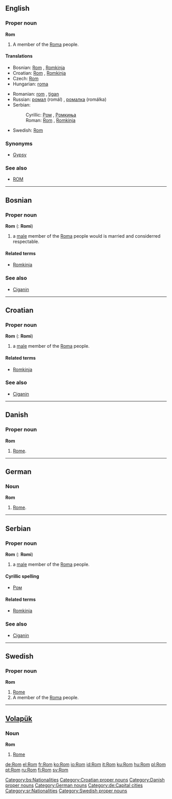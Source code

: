 {{see|rom|ROM|room}}
==English==

===Proper noun===
'''Rom'''

# A member of the [[Roma]] people.

====Translations====
{{trans-top|a member of the Roma people}}
*Bosnian: [[Rom#Bosnian|Rom]] {{m}}, [[Romkinja#Bosnian|Romkinja]] {{f}}
*Croatian: [[Rom#Croatian|Rom]] {{m}}, [[Romkinja#Croatian|Romkinja]] {{f}}
*Czech: [[Rom#Czech|Rom]] {{m}}
*Hungarian: [[roma]]
{{trans-mid}}
*Romanian: [[rom]] {{m}}, [[ţigan]] {{m}}
*Russian: [[ромал]] (romál) {{m}}, [[ромалка]] (romálka) {{f}}
*Serbian:
*:Cyrillic: [[Ром#Serbian|Ром]] {{m}}, [[Ромкиња#Serbian|Ромкиња]] {{f}}
*:Roman: [[Rom#Serbian|Rom]] {{m}}, [[Romkinja#Serbian|Romkinja]] {{f}}
*Swedish: [[Rom#Swedish|Rom]]
{{trans-bottom}}

===Synonyms===
*[[Gypsy]]

===See also===
*[[ROM]]

----

==Bosnian==

===Proper noun===
'''Rom''' {{m}} {{s}} ({{p}}: '''Romi''')

# a [[male]] member of the [[Roma]] people would is married and considerred respectable.

====Related terms====
*[[Romkinja#Bosnian|Romkinja]]

===See also===
*[[Ciganin#Bosnian|Ciganin]]

[[Category:bs:Nationalities]]

----

==Croatian==

===Proper noun===
'''Rom''' {{m}} {{s}} ({{p}}: '''Romi''')

# a [[male]] member of the [[Roma]] people.

====Related terms====
*[[Romkinja#Croatian|Romkinja]]

===See also===
*[[Ciganin#Croatian|Ciganin]]

[[Category:Croatian proper nouns]]

----

==Danish==

===Proper noun===
'''Rom'''

# [[Rome]].

[[Category:Danish proper nouns]]

----

==German==

===Noun===
'''Rom'''

# [[Rome]].

[[Category:German nouns]]
[[Category:de:Capital cities]]

----

==Serbian==

===Proper noun===
'''Rom''' {{m}} {{s}} ({{p}}: '''Romi''')

# a [[male]] member of the [[Roma]] people.

====Cyrillic spelling====
*[[Ром#Serbian|Ром]]

====Related terms====
*[[Romkinja#Serbian|Romkinja]]

===See also===
*[[Ciganin#Serbian|Ciganin]]

[[Category:sr:Nationalities]]

----

==Swedish==

===Proper noun===
'''Rom'''

# [[Rome]]
# A member of the [[Roma]] people.

[[Category:Swedish proper nouns]]

----

==[[Volapük]]==

===Noun===
'''Rom'''

# [[Rome]]

[[de:Rom]]
[[el:Rom]]
[[fr:Rom]]
[[ko:Rom]]
[[io:Rom]]
[[id:Rom]]
[[it:Rom]]
[[ku:Rom]]
[[hu:Rom]]
[[pl:Rom]]
[[pt:Rom]]
[[ru:Rom]]
[[fi:Rom]]
[[sv:Rom]]